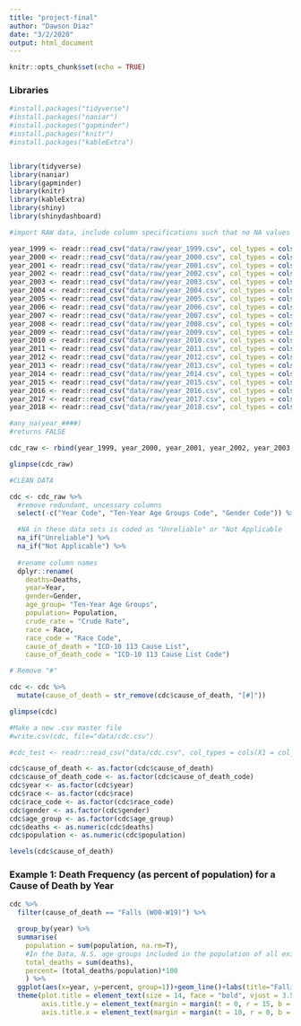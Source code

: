 ```yaml
---
title: "project-final"
author: "Dawson Diaz"
date: "3/2/2020"
output: html_document
---
```


```r
knitr::opts_chunk$set(echo = TRUE)
```

### Libraries

```r
#install.packages("tidyverse")
#install.packages("naniar")
#install.packages("gapminder")
#install.packages("knitr")
#install.packages("kableExtra")


library(tidyverse)
library(naniar)
library(gapminder)
library(knitr)
library(kableExtra)
library(shiny)
library(shinydashboard)
```


```r
#import RAW data, include column specifications such that no NA values are introduced.

year_1999 <- readr::read_csv("data/raw/year_1999.csv", col_types = cols("Ten-Year Age Groups Code" = col_character(), "Population" = col_character()))
year_2000 <- readr::read_csv("data/raw/year_2000.csv", col_types = cols("Ten-Year Age Groups Code" = col_character(), "Population" = col_character()))
year_2001 <- readr::read_csv("data/raw/year_2001.csv", col_types = cols("Ten-Year Age Groups Code" = col_character(), "Population" = col_character()))
year_2002 <- readr::read_csv("data/raw/year_2002.csv", col_types = cols("Ten-Year Age Groups Code" = col_character(), "Population" = col_character()))
year_2003 <- readr::read_csv("data/raw/year_2003.csv", col_types = cols("Ten-Year Age Groups Code" = col_character(), "Population" = col_character()))
year_2004 <- readr::read_csv("data/raw/year_2004.csv", col_types = cols("Ten-Year Age Groups Code" = col_character(), "Population" = col_character()))
year_2005 <- readr::read_csv("data/raw/year_2005.csv", col_types = cols("Ten-Year Age Groups Code" = col_character(), "Population" = col_character()))
year_2006 <- readr::read_csv("data/raw/year_2006.csv", col_types = cols("Ten-Year Age Groups Code" = col_character(), "Population" = col_character()))
year_2007 <- readr::read_csv("data/raw/year_2007.csv", col_types = cols("Ten-Year Age Groups Code" = col_character(), "Population" = col_character()))
year_2008 <- readr::read_csv("data/raw/year_2008.csv", col_types = cols("Ten-Year Age Groups Code" = col_character(), "Population" = col_character()))
year_2009 <- readr::read_csv("data/raw/year_2009.csv", col_types = cols("Ten-Year Age Groups Code" = col_character(), "Population" = col_character()))
year_2010 <- readr::read_csv("data/raw/year_2010.csv", col_types = cols("Ten-Year Age Groups Code" = col_character(), "Population" = col_character()))
year_2011 <- readr::read_csv("data/raw/year_2011.csv", col_types = cols("Ten-Year Age Groups Code" = col_character(), "Population" = col_character()))
year_2012 <- readr::read_csv("data/raw/year_2012.csv", col_types = cols("Ten-Year Age Groups Code" = col_character(), "Population" = col_character()))
year_2013 <- readr::read_csv("data/raw/year_2013.csv", col_types = cols("Ten-Year Age Groups Code" = col_character(), "Population" = col_character()))
year_2014 <- readr::read_csv("data/raw/year_2014.csv", col_types = cols("Ten-Year Age Groups Code" = col_character(), "Population" = col_character()))
year_2015 <- readr::read_csv("data/raw/year_2015.csv", col_types = cols("Ten-Year Age Groups Code" = col_character(), "Population" = col_character()))
year_2016 <- readr::read_csv("data/raw/year_2016.csv", col_types = cols("Ten-Year Age Groups Code" = col_character(), "Population" = col_character()))
year_2017 <- readr::read_csv("data/raw/year_2017.csv", col_types = cols("Ten-Year Age Groups Code" = col_character(), "Population" = col_character()))
year_2018 <- readr::read_csv("data/raw/year_2018.csv", col_types = cols("Ten-Year Age Groups Code" = col_character(), "Population" = col_character()))
```

```r
#any_na(year_####)
#returns FALSE
```

```r
cdc_raw <- rbind(year_1999, year_2000, year_2001, year_2002, year_2003, year_2004, year_2005, year_2006, year_2007, year_2008, year_2009, year_2010, year_2011, year_2012, year_2013, year_2014, year_2015, year_2016, year_2017, year_2018)
```

```r
glimpse(cdc_raw)
```


```r
#CLEAN DATA

cdc <- cdc_raw %>% 
  #remove redundant, uncessary columns
  select(-c("Year Code", "Ten-Year Age Groups Code", "Gender Code")) %>% 

  #NA in these data sets is coded as "Unreliable" or "Not Applicable
  na_if("Unreliable") %>% 
  na_if("Not Applicable") %>% 
  
  #rename column names 
  dplyr::rename( 
    deaths=Deaths,
    year=Year,
    gender=Gender,
    age_group= "Ten-Year Age Groups",
    population= Population,
    crude_rate = "Crude Rate",
    race = Race,
    race_code = "Race Code",
    cause_of_death = "ICD-10 113 Cause List",
    cause_of_death_code = "ICD-10 113 Cause List Code")
```



```r
# Remove "#"

cdc <- cdc %>% 
  mutate(cause_of_death = str_remove(cdc$cause_of_death, "[#]"))
```


```r
glimpse(cdc)
```



```r
#Make a new .csv master file
#write.csv(cdc, file="data/cdc.csv")
```


```r
#cdc_test <- readr::read_csv("data/cdc.csv", col_types = cols(X1 = col_skip()))
```

```r
cdc$cause_of_death <- as.factor(cdc$cause_of_death)
cdc$cause_of_death_code <- as.factor(cdc$cause_of_death_code)
cdc$year <- as.factor(cdc$year)
cdc$race <- as.factor(cdc$race)
cdc$race_code <- as.factor(cdc$race_code)
cdc$gender <- as.factor(cdc$gender)
cdc$age_group <- as.factor(cdc$age_group)
cdc$deaths <- as.numeric(cdc$deaths)
cdc$population <- as.numeric(cdc$population)
```

```r
levels(cdc$cause_of_death)
```


### Example 1: Death Frequency (as percent of population) for a Cause of Death by Year

```r
cdc %>% 
  filter(cause_of_death == "Falls (W00-W19)") %>% 

  group_by(year) %>% 
  summarise(
    population = sum(population, na.rm=T),
    #In the Data, N.S. age groups included in the population of all existing age groups. So it is OK to remove the NA values because it will product the same result.
    total_deaths = sum(deaths),
    percent= (total_deaths/population)*100
    ) %>% 
  ggplot(aes(x=year, y=percent, group=1))+geom_line()+labs(title="Falling Deaths in The United States", y="Percent of Population", x="Year")+
  theme(plot.title = element_text(size = 14, face = "bold", vjust = 3.5, hjust=.5, margin = margin(t=15, b=10)),
        axis.title.y = element_text(margin = margin(t = 0, r = 15, b = 0, l = 0)),
        axis.title.x = element_text(margin = margin(t = 10, r = 0, b = 0, l = 0)))
```


